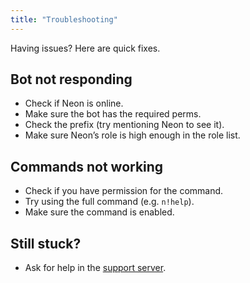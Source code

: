 ```yaml
---
title: "Troubleshooting"
---
```


Having issues? Here are quick fixes.

## Bot not responding

- Check if Neon is online.
- Make sure the bot has the required perms.
- Check the prefix (try mentioning Neon to see it).
- Make sure Neon’s role is high enough in the role list.

## Commands not working

- Check if you have permission for the command.
- Try using the full command (e.g. `n!help`).
- Make sure the command is enabled.

## Still stuck?

- Ask for help in the [support server](https://discord.gg/7jHrgkAAzm).